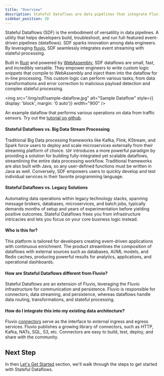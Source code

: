 ```yaml
---
title: "Overview"
description: Stateful Dataflows are data pipelines that integrate Fluvio event streaming with stateful processing to automate real-time data analytics at scale.
sidebar_position: 20
---
```


Stateful Dataflows (SDF) is the embodiment of versatility in data pipelines. A utility that helps developers build, troubleshoot, and run full-featured event-driven pipelines (dataflows). SDF sparks innovation among data engineers. By leveraging [fluvio], SDF seamlessly integrates event streaming with stateful processing.

Built in [Rust] and powered by [WebAssembly], SDF dataflows are small, fast, and incredibly versatile. They empower engineers to write custom logic snippets that compile to WebAssembly and inject them into the dataflow for in-line processing. This custom logic can perform various tasks, from data transformations and error correction to malicious payload detection and complex stateful processing.

<img src="/img/sdf/sample-dataflow.jpg" alt="Sample Dataflow" style={{ display: 'block', margin: '0 auto'}} width="900" />

An example dataflow that performs various operations on data from traffic sensors. Try out the [tutorial on github].

#### Stateful Dataflows vs. Big Data Stream Processing

Traditional Big Data processing frameworks like Kafka, Flink, KStream, and Spark force users to deploy and scale microservices externally from their streaming platform of choice. `SDF` introduces a more powerful paradigm by providing a solution for building fully-integrated yet scalable dataflows, streamlining the entire data processing workflow. Traditional frameworks are also built with Java, so any user-defined functions must be written in Java as well. Conversely, SDF empowers users to quickly develop and test individual services in their favorite programming language.

#### Stateful Dataflows vs. Legacy Solutions

Automating data operations within legacy technology stacks, spanning message brokers, databases, microservices, and batch jobs, typically demands months of setup and years of experimentation before yielding positive outcomes. Stateful Dataflows frees you from infrastructure intricacies and lets you focus on your core business logic instead.


#### Who is this for?

This platform is tailored for developers creating event-driven applications with continuous enrichment. The product streamlines the composition of dataflows with external sources such as databases, AI/ML models, and Redis caches, producing powerful results for analytics, applications, and operational dashboards.


#### How are Stateful Dataflows different from Fluvio?

Stateful Dataflows are an extension of Fluvio, leveraging the Fluvio infrastructure for communication and persistence. Fluvio is responsible for connectors, data streaming, and persistence, whereas dataflows handle data routing, transformations, and stateful processing.


#### How do I integrate this into my existing data architecture?

Fluvio [connectors] serve as the interface to external ingress and egress services. Fluvio publishes a growing library of connectors, such as HTTP, Kafka, NATs, SQL, S3, etc. Connectors are easy to build, test, deploy, and share with the community.



## Next Step

In then [Let's Get Started] section, we'll walk through the steps to get started with Stateful Dataflows.


[SDF (Stateful Dataflows) CLI]: cli/
[Rust]: https://www.rust-lang.org/
[WebAssembly]: https://webassembly.org/
[next section]: quickstart.mdx
[Let's Get Started]: quickstart.mdx
[connectors]: /docs/connectors/overview
[Hub]: /docs/hub/overview
[fluvio]: /docs/fluvio/quickstart
[tutorial on github]: https://github.com/infinyon/stateful-dataflows-examples/tree/main/dataflows-inline/car-processing